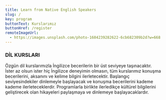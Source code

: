 ```yaml
---
title: Learn from Native English Speakers
slug: /
key: program
buttonText: Kurslarımız
buttonHref: /register
remoteImageUrl:
  - https://images.unsplash.com/photo-1604239282622-6cb682309b2d?w=668
---
```


### DİL KURSLARI

Özgün dil kurslarımızla İngilizce becerilerin bir üst seviyeye taşınacaktır. İster az olsun ister hiç İngilizce deneyimin olmasın, tüm kurslarımız konuşma becerilerini, aksanını ve kelime bilgini ilerletecektir. Başlangıç seviyesindekiler dinlemeyle başlayacak ve konuşma becerilerini kademe kademe ilerleteceklerdir. Programlarla birlikte ilerledikçe kültürel bilgilerini geliştirecek olan hikayeleri paylaşmaya ve dinlemeye başlayacaklardır.
